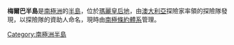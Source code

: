 '''梅爾巴半島'''是[[南極洲|南極洲]]的[[半島|半島]]，位於[[瑪麗皇后地|瑪麗皇后地]]，由[[澳大利亞|澳大利亞]]探險家率領的探險隊發現，以探險隊的資助人命名，現時由[[南極條約體系|南極條約體系]]管理。

{{coord|66|31|S|98|18|E|source:GNIS|display=title}}

{{Antarctica-geo-stub}}
[[Category:南極洲半島|Category:南極洲半島]]